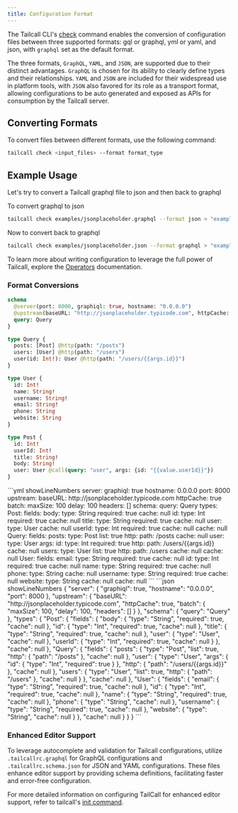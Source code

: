 ```yaml
---
title: Configuration Format
---
```



The Tailcall CLI's [check](./cli.md#check) command enables the conversion of configuration files between three supported formats: gql or graphql, yml or yaml, and json, with `graphql` set as the default format.

The three formats, `GraphQL`, `YAML`, and `JSON`, are supported due to their distinct advantages. `GraphQL` is chosen for its ability to clearly define types and their relationships. `YAML` and `JSON` are included for their widespread use in platform tools, with `JSON` also favored for its role as a transport format, allowing configurations to be auto generated and exposed as APIs for consumption by the Tailcall server.

## Converting Formats

To convert files between different formats, use the following command:

```bash
tailcall check <input_files> --format format_type
```

## Example Usage

Let's try to convert a Tailcall graphql file to json and then back to graphql

To convert graphql to json

```bash
tailcall check examples/jsonplaceholder.graphql --format json > "examples/jsonplaceholder.json"
```

Now to convert back to graphql

```bash
tailcall check examples/jsonplaceholder.json --format graphql > "examples/jsonplaceholder2.graphql"
```

To learn more about writing configuration to leverage the full power of Tailcall, explore the [Operators](../operators/index.md) documentation.

### Format Conversions

<Tabs>
<TabItem value="graphql" label="graphql">

```graphql showLineNumbers
schema
  @server(port: 8000, graphiql: true, hostname: "0.0.0.0")
  @upstream(baseURL: "http://jsonplaceholder.typicode.com", httpCache: true, batch: {delay: 100}) {
  query: Query
}

type Query {
  posts: [Post] @http(path: "/posts")
  users: [User] @http(path: "/users")
  user(id: Int!): User @http(path: "/users/{{args.id}}")
}

type User {
  id: Int!
  name: String!
  username: String!
  email: String!
  phone: String
  website: String
}

type Post {
  id: Int!
  userId: Int!
  title: String!
  body: String!
  user: User @call(query: "user", args: {id: "{{value.userId}}"})
}
```

</TabItem>
<TabItem value="yml" label="yml">
```yml showLineNumbers
server:
  graphiql: true
  hostname: 0.0.0.0
  port: 8000
upstream:
  baseURL: http://jsonplaceholder.typicode.com
  httpCache: true
  batch:
    maxSize: 100
    delay: 100
    headers: []
schema:
  query: Query
types:
  Post:
    fields:
      body:
        type: String
        required: true
        cache: null
      id:
        type: Int
        required: true
        cache: null
      title:
        type: String
        required: true
        cache: null
      user:
        type: User
        cache: null
      userId:
        type: Int
        required: true
        cache: null
    cache: null
  Query:
    fields:
      posts:
        type: Post
        list: true
        http:
          path: /posts
        cache: null
      user:
        type: User
        args:
          id:
            type: Int
            required: true
        http:
          path: /users/{{args.id}}
        cache: null
      users:
        type: User
        list: true
        http:
          path: /users
        cache: null
    cache: null
  User:
    fields:
      email:
        type: String
        required: true
        cache: null
      id:
        type: Int
        required: true
        cache: null
      name:
        type: String
        required: true
        cache: null
      phone:
        type: String
        cache: null
      username:
        type: String
        required: true
        cache: null
      website:
        type: String
        cache: null
    cache: null
```

</TabItem>
<TabItem value="json" label="json">
```json showLineNumbers
{
  "server": {
    "graphiql": true,
    "hostname": "0.0.0.0",
    "port": 8000
  },
  "upstream": {
    "baseURL": "http://jsonplaceholder.typicode.com",
    "httpCache": true,
    "batch": {
      "maxSize": 100,
      "delay": 100,
      "headers": []
    }
  },
  "schema": {
    "query": "Query"
  },
  "types": {
    "Post": {
      "fields": {
        "body": {
          "type": "String",
          "required": true,
          "cache": null
        },
        "id": {
          "type": "Int",
          "required": true,
          "cache": null
        },
        "title": {
          "type": "String",
          "required": true,
          "cache": null
        },
        "user": {
          "type": "User",
          "cache": null
        },
        "userId": {
          "type": "Int",
          "required": true,
          "cache": null
        }
      },
      "cache": null
    },
    "Query": {
      "fields": {
        "posts": {
          "type": "Post",
          "list": true,
          "http": {
            "path": "/posts"
          },
          "cache": null
        },
        "user": {
          "type": "User",
          "args": {
            "id": {
              "type": "Int",
              "required": true
            }
          },
          "http": {
            "path": "/users/{{args.id}}"
          },
          "cache": null
        },
        "users": {
          "type": "User",
          "list": true,
          "http": {
            "path": "/users"
          },
          "cache": null
        }
      },
      "cache": null
    },
    "User": {
      "fields": {
        "email": {
          "type": "String",
          "required": true,
          "cache": null
        },
        "id": {
          "type": "Int",
          "required": true,
          "cache": null
        },
        "name": {
          "type": "String",
          "required": true,
          "cache": null
        },
        "phone": {
          "type": "String",
          "cache": null
        },
        "username": {
          "type": "String",
          "required": true,
          "cache": null
        },
        "website": {
          "type": "String",
          "cache": null
        }
      },
      "cache": null
    }
  }
}
```
</TabItem>
</Tabs>

### Enhanced Editor Support

To leverage autocomplete and validation for Tailcall configurations, utilize `.tailcallrc.graphql` for GraphQL configurations and `.tailcallrc.schema.json` for JSON and YAML configurations. These files enhance editor support by providing schema definitions, facilitating faster and error-free configuration.

For more detailed information on configuring TailCall for enhanced editor support, refer to tailcall's [init command](/docs/guides/cli.md#init).
